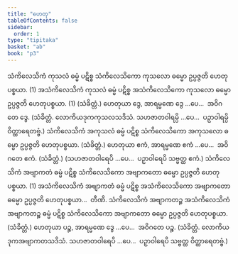 ```yaml
---
title: "ဟေတု"
tableOfContents: false
sidebar:
  order: 1
type: "tipitaka"
basket: "ab"
book: "p3"
---
```



<DynamicBreadcrumb />

<Division number="9" book="p3" e="ch" v="39" p="424">

<Paragraph number="2318" book="p3">
သံကိလေသိကံ ကုသလံ ဓမ္မံ ပဋိစ္စ သံကိလေသိကော ကုသလော ဓမ္မော ဥပ္ပဇ္ဇတိ ဟေတုပစ္စယာ. (1)
</Paragraph>

<Paragraph number="2319" book="p3">
အသံကိလေသိကံ ကုသလံ ဓမ္မံ ပဋိစ္စ အသံကိလေသိကော ကုသလော ဓမ္မော ဥပ္ပဇ္ဇတိ ဟေတုပစ္စယာ. (1) (သံခိတ္တံ.)
</Paragraph>

</Division>
<Division number="10" book="p3" e="ch" v="39" p="424">

<Paragraph number="2320" book="p3">
ဟေတုယာ ဒွေ, အာရမ္မဏေ ဒွေ …ပေ…  အဝိဂတေ ဒွေ. (သံခိတ္တံ. လောကိယဒုကကုသလသဒိသံ. သဟဇာတဝါရမ္ပိ …ပေ…  ပဉှာဝါရမ္ပိ ဝိတ္ထာရေတဗ္ဗံ.)
</Paragraph>

</Division>
<Division number="11" book="p3" e="ch" v="39" p="424">

<Paragraph number="2321" book="p3">
သံကိလေသိကံ အကုသလံ ဓမ္မံ ပဋိစ္စ သံကိလေသိကော အကုသလော ဓမ္မော ဥပ္ပဇ္ဇတိ ဟေတုပစ္စယာ. (သံခိတ္တံ.)
</Paragraph>

<Paragraph number="2322" book="p3">
ဟေတုယာ ဧကံ, အာရမ္မဏေ ဧကံ …ပေ…  အဝိဂတေ ဧကံ. (သံခိတ္တံ.)
</Paragraph>

<Paragraph number="2323" book="p3">
(သဟဇာတဝါရေပိ …ပေ…  ပဉှာဝါရေပိ သဗ္ဗတ္ထ ဧကံ.)
</Paragraph>

</Division>
<Division number="12" book="p3" e="ch" v="39" p="424">

<Paragraph number="2324" book="p3">
သံကိလေသိကံ အဗျာကတံ ဓမ္မံ ပဋိစ္စ သံကိလေသိကော အဗျာကတော ဓမ္မော ဥပ္ပဇ္ဇတိ ဟေတုပစ္စယာ. (1)
</Paragraph>

<Paragraph number="2325" book="p3">
အသံကိလေသိကံ အဗျာကတံ ဓမ္မံ ပဋိစ္စ အသံကိလေသိကော အဗျာကတော ဓမ္မော ဥပ္ပဇ္ဇတိ ဟေတုပစ္စယာ…  တီဏိ.
</Paragraph>

<Paragraph number="2326" book="p3">
သံကိလေသိကံ အဗျာကတဉ္စ အသံကိလေသိကံ အဗျာကတဉ္စ ဓမ္မံ ပဋိစ္စ သံကိလေသိကော အဗျာကတော ဓမ္မော ဥပ္ပဇ္ဇတိ ဟေတုပစ္စယာ. (သံခိတ္တံ.)
</Paragraph>

</Division>
<Division number="13" book="p3" e="ch" v="39" p="425">

<Paragraph number="2327" book="p3">
ဟေတုယာ ပဉ္စ, အာရမ္မဏေ ဒွေ …ပေ…  အဝိဂတေ ပဉ္စ. (သံခိတ္တံ. လောကိယဒုကအဗျာကတသဒိသံ. သဟဇာတဝါရေပိ …ပေ…  ပဉှာဝါရေပိ သဗ္ဗတ္ထ ဝိတ္ထာရေတဗ္ဗံ.)
</Paragraph>
</Division>